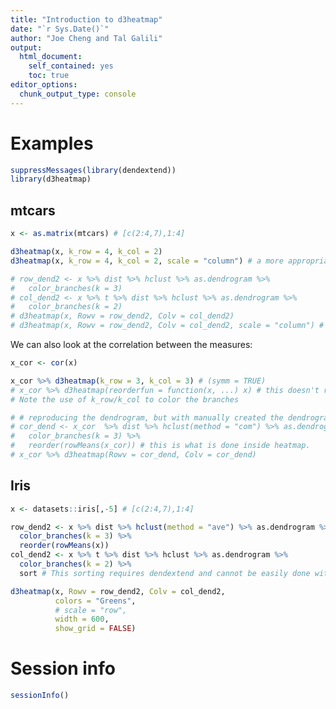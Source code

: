```yaml
---
title: "Introduction to d3heatmap"
date: "`r Sys.Date()`"
author: "Joe Cheng and Tal Galili"
output:
  html_document:
    self_contained: yes
    toc: true    
editor_options: 
  chunk_output_type: console
---
```

<!--
%\VignetteEngine{knitr::rmarkdown}
%\VignetteIndexEntry{Introduction to d3heatmap}
-->

Examples
=========

```r
suppressMessages(library(dendextend))
library(d3heatmap)
```

mtcars
-------

```r
x <- as.matrix(mtcars) # [c(2:4,7),1:4]

d3heatmap(x, k_row = 4, k_col = 2)
d3heatmap(x, k_row = 4, k_col = 2, scale = "column") # a more appropriate scalling

# row_dend2 <- x %>% dist %>% hclust %>% as.dendrogram %>%
#   color_branches(k = 3)
# col_dend2 <- x %>% t %>% dist %>% hclust %>% as.dendrogram %>%
#   color_branches(k = 2)
# d3heatmap(x, Rowv = row_dend2, Colv = col_dend2)
# d3heatmap(x, Rowv = row_dend2, Colv = col_dend2, scale = "column") # a more appropriate scaling
```

We can also look at the correlation between the measures:

```r
x_cor <- cor(x)

x_cor %>% d3heatmap(k_row = 3, k_col = 3) # (symm = TRUE)
# x_cor %>% d3heatmap(reorderfun = function(x, ...) x) # this doesn't reorder the rows/columns based on the means.
# Note the use of k_row/k_col to color the branches

# # reproducing the dendrogram, but with manually created the dendrograms
# cor_dend <- x_cor  %>% dist %>% hclust(method = "com") %>% as.dendrogram %>%
#   color_branches(k = 3) %>% 
#   reorder(rowMeans(x_cor)) # this is what is done inside heatmap.
# x_cor %>% d3heatmap(Rowv = cor_dend, Colv = cor_dend)


```



Iris
------

```r
x <- datasets::iris[,-5] # [c(2:4,7),1:4]

row_dend2 <- x %>% dist %>% hclust(method = "ave") %>% as.dendrogram %>%
  color_branches(k = 3) %>% 
  reorder(rowMeans(x)) 
col_dend2 <- x %>% t %>% dist %>% hclust %>% as.dendrogram %>%
  color_branches(k = 2) %>% 
  sort # This sorting requires dendextend and cannot be easily done without it

d3heatmap(x, Rowv = row_dend2, Colv = col_dend2,
          colors = "Greens",
          # scale = "row",
          width = 600,
          show_grid = FALSE)
```







Session info
=============

```r
sessionInfo()
```
